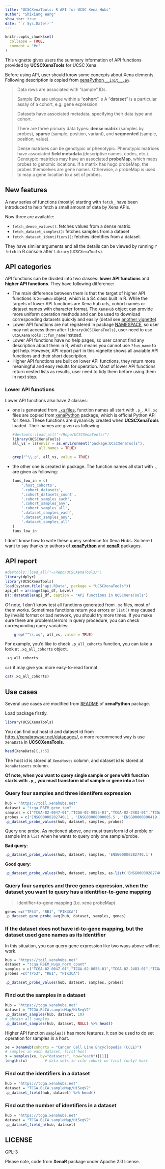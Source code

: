 ```yaml
---
title: "UCSCXenaTools: R API for UCSC Xena Hubs"
author: "Shixiang Wang"
show_toc: true
date: "`r Sys.Date()`"
---
```


```r
knitr::opts_chunk$set(
  collapse = TRUE,
  comment = "#>"
)
```

This vignette gives users the summary information of API functions provided by **UCSCXenaTools** for UCSC Xena. 

Before using API, user should know some concepts about Xena elements. Following description is copied from [xenaPython `__init__.py`](https://github.com/ucscXena/xenaPython/blob/master/xenaPython/__init__.py).

> Data rows are associated with "sample" IDs.
>
> Sample IDs are unique within a "**cohort**".
>s
> A "**dataset**" is a particular assay of a cohort, e.g. gene expression.
>
> Datasets have associated metadata, specifying their data type and cohort.
>
> There are three primary data types: **dense matrix** (samples by probes), **sparse** (sample, position, variant), and **segmented** (sample, position, value).
> 
> Dense matrices can be genotypic or phenotypic. Phenotypic matrices have associated **field metadata** (descriptive names, codes, etc.).
Genotypic matricies may have an associated **probeMap**, which maps probes to genomic locations. If a matrix has hugo probeMap, the probes themselves are gene names. Otherwise, a probeMap is used to map a gene location to a set of probes.

## New features

A new series of functions (mostly) starting with `fetch_` have been introduced to help fetch a small amount of data by Xena APIs.

Now three are available:

- `fetch_dense_values()`: fetches values from a dense matrix.
- `fetch_dataset_samples()`: fetches samples from a dataset
- `fetch_dataset_identifiers()`: fetches identifies from a dataset.

They have similar arguments and all the details can be viewed by running `?fetch` in R console after `library(UCSCXenaTools)`.

## API categories

API functions can be divided into two classes: **lower API functions** and **higher API functions**. 
They have following difference:

- The main difference between them is that the target of higher API functions is `XenaHub` object, which is
a S4 class built in R. While the targets of lower API functions are Xena hub urls, cohort names or 
dataset names with character format. The `XenaHub` object can provide more uniform operation methods and can be
used to download corresponding datasets quickly and easily 
(detail see [another vignette](https://shixiangwang.github.io/UCSCXenaTools/)).
- Lower API functions are not registered in package 
[NAMESPACE](https://github.com/ShixiangWang/UCSCXenaTools/blob/master/NAMESPACE), so user may not access them
after `library(UCSCXenaTools)`, user need to use `UCSCXenaTools:::fun_name` instead.
- Lower API functions have no help pages, so user cannot find any description about them in R, which means
you cannot use `?fun_name` to get help. However, API report part in this vignette shows all avaiable API functions and 
their short description.
- Higher API functions are built on lower API functions, they return more meaningful and easy results for operation. Most of lower API functions return nested lists as results, user need to tidy them before using them in next step.


### Lower API functions

Lower API functions also have 2 classes: 

- one is generated from 
[`.xq` files](https://github.com/ShixiangWang/UCSCXenaTools/tree/master/inst/queries), 
function names all start with `.p_`. All `.xq` files are copied from [xenaPython](https://github.com/ucscXena/xenaPython) package, which is official Python API for Xena.
These functions are dynamicly created when **UCSCXenaTools** loaded. Their names are given as following: 

    ```r
    #devtools::load_all("~/Repo/UCSCXenaTools/")
    library(UCSCXenaTools)
    all_vs = ls(envir = as.environment("package:UCSCXenaTools"),
                all.names = TRUE)
    ```
    
    ```r
    grep("^\\.p", all_vs, value = TRUE)
    ```

- the other one is created in package. The function names all start with `.`, are given as following:

    ```r
    funs_low_in = c(
        '.host_cohorts',
        '.cohort_datasets',
        '.cohort_datasets_count',
        '.cohort_samples_each',
        '.cohort_samples_any',
        '.cohort_samples_all',
        '.dataset_samples_each',
        '.dataset_samples_any',
        '.dataset_samples_all'
    )
    funs_low_in
    ```


I don't know how to write these query sentence for Xena Hubs. So here I want to
say thanks to authors of [**xenaPython**](https://github.com/ucscXena/xenaPython) 
and [**xenaR**](https://github.com/mtmorgan/XenaR) packages.

## API report


```r
#devtools::load_all("~/Repo/UCSCXenaTools/")
library(dplyr)
library(UCSCXenaTools)
load(system.file("api.RData", package = "UCSCXenaTools"))
api_df = arrange(api_df, Level)
DT::datatable(api_df, caption = "API functions in UCSCXenaTools")
```

Of note, I don't know test all functions generated from `.xq` files, most of them works.
Sometimes functions return you errors or `list()` may caused by invaild format or bad network, 
you should try more times. If you make sure there are problems/errors in query procedure,
you can check corresponding query variables:

```r
    grep("^\\.xq", all_vs, value = TRUE)
```

For example, you'd like to check `.p_all_cohorts` function, you can take a look
at `.xq_all_cohorts` object.

```r
.xq_all_cohorts
```

`cat` it may give you more easy-to-read format.

```r
cat(.xq_all_cohorts)
```

## Use cases

Several use cases are modified from [README](https://github.com/ucscXena/xenaPython) of **xenaPython** package. 

Load package firstly.

```r
library(UCSCXenaTools)
```


You can find out host id and dataset id from <https://xenabrowser.net/datapages/>, a more recommened way is use `XenaData` in **UCSCXenaTools**.

```r
head(XenaData)[,1:5]
```

The host id is stored at `XenaHosts` column, and dataset id is stored at `XenaDatasets` column.

**Of note, when you want to query single sample or gene with function starts with `.p_`, you must transform id of sample or gene into a `list`**

### Query four samples and three identifers expression

```r
hub = "https://toil.xenahubs.net"
dataset = "tcga_RSEM_gene_tpm"
samples = c("TCGA-02-0047-01","TCGA-02-0055-01","TCGA-02-2483-01","TCGA-02-2485-01")
probes = c('ENSG00000282740.1', 'ENSG00000000005.5', 'ENSG00000000419.12')
.p_dataset_probe_values(hub, dataset, samples, probes)
```


Query one probe. As metioned above, one must transform id of proble or sample int a `list` when he wants to query only one sample/probe.

**Bad query**:

```r
.p_dataset_probe_values(hub, dataset, samples, 'ENSG00000282740.1')
```

**Good query**:

```r
.p_dataset_probe_values(hub, dataset, samples, as.list('ENSG00000282740.1'))
```

### Query four samples and three genes expression, when the dataset you want to query has a identifier-to-gene mapping

> identifier-to-gene mapping (i.e. xena probeMap)

```r
genes =c("TP53", "RB1", "PIK3CA")
.p_dataset_gene_probe_avg(hub, dataset, samples, genes)
```

### If the dataset does not have id-to-gene mapping, but the dataset used gene names as its identifier

In this situation, you can query gene expression like two ways above will not work.

```r
hub = "https://toil.xenahubs.net"
dataset = "tcga_RSEM_Hugo_norm_count"
samples = c("TCGA-02-0047-01","TCGA-02-0055-01","TCGA-02-2483-01","TCGA-02-2485-01")
probes =c("TP53", "RB1", "PIK3CA")

.p_dataset_probe_values(hub, dataset, samples, probes)
```

### Find out the samples in a dataset

```r
hub = "https://tcga.xenahubs.net"
dataset = "TCGA.BLCA.sampleMap/HiSeqV2"
.p_dataset_samples(hub, dataset, 10)
# obtain all samples
.p_dataset_samples(hub, dataset, NULL) %>% head()
```

Higher API function `samples()` has more features. It can be used to do set operation for samples in a host.

```r
xe = XenaHub(cohorts = "Cancer Cell Line Encyclopedia (CCLE)")
# samples in each dataset, first host
x = samples(xe, by="datasets", how="each")[[1]]
lengths(x)        # data sets in ccle cohort on first (only) host
```

### Find out the identifiers in a dataset

```r
hub = "https://tcga.xenahubs.net"
dataset = "TCGA.BLCA.sampleMap/HiSeqV2"
.p_dataset_field(hub, dataset) %>% head()
```

### Find out the number of idnetifiers in a dataset

```r
hub = "https://tcga.xenahubs.net"
dataset = "TCGA.BLCA.sampleMap/HiSeqV2"
.p_dataset_field_n(hub, dataset)
```


## LICENSE

GPL-3

Please note, code from **XenaR** package under Apache 2.0 license.
